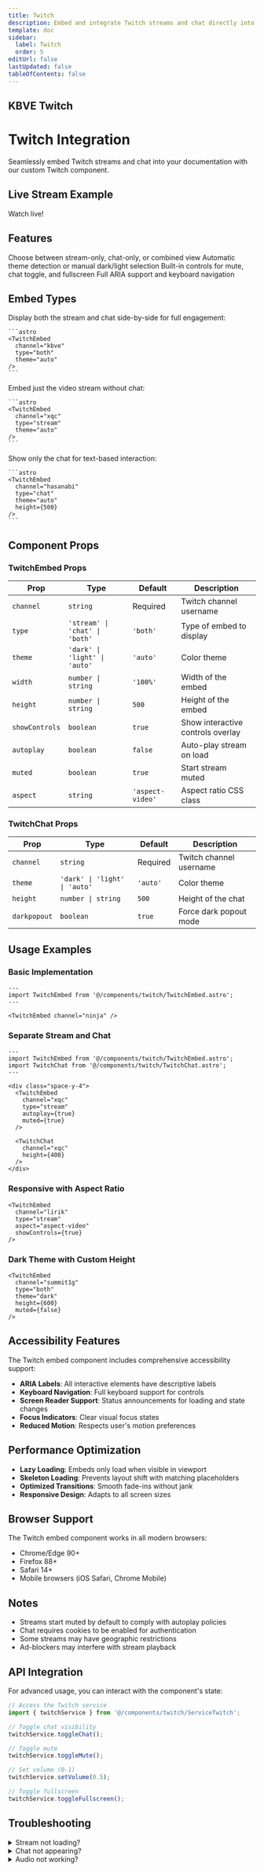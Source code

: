 ```yaml
---
title: Twitch
description: Embed and integrate Twitch streams and chat directly into the docs.
template: doc
sidebar:
  label: Twitch
  order: 5
editUrl: false
lastUpdated: false
tableOfContents: false
---
```



## KBVE Twitch

<div class="space-y-4">
  <TwitchEmbed
    channel="kbve"
    type="stream"
    theme="auto"
    height={500}
    showControls={true}
    autoplay={true}
    muted={true}
  />

  <TwitchChat
    channel="kbve"
    theme="auto"
    height={400}
    darkpopout={true}
  />
</div>

# Twitch Integration

Seamlessly embed Twitch streams and chat into your documentation with our custom Twitch component.

## Live Stream Example

Watch live!


## Features

<CardGrid>
  <Card title="Multiple Embed Types" icon="laptop">
    Choose between stream-only, chat-only, or combined view
  </Card>
  <Card title="Theme Support" icon="moon">
    Automatic theme detection or manual dark/light selection
  </Card>
  <Card title="Interactive Controls" icon="setting">
    Built-in controls for mute, chat toggle, and fullscreen
  </Card>
  <Card title="Accessibility" icon="information">
    Full ARIA support and keyboard navigation
  </Card>
</CardGrid>

## Embed Types

<Tabs>
  <TabItem label="Stream + Chat" icon="seti:video">
    <p>Display both the stream and chat side-by-side for full engagement:</p>

    ```astro
    <TwitchEmbed
      channel="kbve"
      type="both"
      theme="auto"
    />
    ```

   
  </TabItem>

  <TabItem label="Stream Only" icon="seti:video">
    <p>Embed just the video stream without chat:</p>

    ```astro
    <TwitchEmbed
      channel="xqc"
      type="stream"
      theme="auto"
    />
    ```

   
  </TabItem>

  <TabItem label="Chat Only" icon="comment">
    <p>Show only the chat for text-based interaction:</p>

    ```astro
    <TwitchEmbed
      channel="hasanabi"
      type="chat"
      theme="auto"
      height={500}
    />
    ```

  </TabItem>
</Tabs>

## Component Props

### TwitchEmbed Props

| Prop | Type | Default | Description |
|------|------|---------|-------------|
| `channel` | `string` | Required | Twitch channel username |
| `type` | `'stream' \| 'chat' \| 'both'` | `'both'` | Type of embed to display |
| `theme` | `'dark' \| 'light' \| 'auto'` | `'auto'` | Color theme |
| `width` | `number \| string` | `'100%'` | Width of the embed |
| `height` | `number \| string` | `500` | Height of the embed |
| `showControls` | `boolean` | `true` | Show interactive controls overlay |
| `autoplay` | `boolean` | `false` | Auto-play stream on load |
| `muted` | `boolean` | `true` | Start stream muted |
| `aspect` | `string` | `'aspect-video'` | Aspect ratio CSS class |

### TwitchChat Props

| Prop | Type | Default | Description |
|------|------|---------|-------------|
| `channel` | `string` | Required | Twitch channel username |
| `theme` | `'dark' \| 'light' \| 'auto'` | `'auto'` | Color theme |
| `height` | `number \| string` | `500` | Height of the chat |
| `darkpopout` | `boolean` | `true` | Force dark popout mode |

## Usage Examples

### Basic Implementation

```astro
---
import TwitchEmbed from '@/components/twitch/TwitchEmbed.astro';
---

<TwitchEmbed channel="ninja" />
```

### Separate Stream and Chat

```astro
---
import TwitchEmbed from '@/components/twitch/TwitchEmbed.astro';
import TwitchChat from '@/components/twitch/TwitchChat.astro';
---

<div class="space-y-4">
  <TwitchEmbed
    channel="xqc"
    type="stream"
    autoplay={true}
    muted={true}
  />

  <TwitchChat
    channel="xqc"
    height={400}
  />
</div>
```

### Responsive with Aspect Ratio

```astro
<TwitchEmbed
  channel="lirik"
  type="stream"
  aspect="aspect-video"
  showControls={true}
/>
```

### Dark Theme with Custom Height

```astro
<TwitchEmbed
  channel="summit1g"
  type="both"
  theme="dark"
  height={600}
  muted={false}
/>
```

## Accessibility Features

The Twitch embed component includes comprehensive accessibility support:

- **ARIA Labels**: All interactive elements have descriptive labels
- **Keyboard Navigation**: Full keyboard support for controls
- **Screen Reader Support**: Status announcements for loading and state changes
- **Focus Indicators**: Clear visual focus states
- **Reduced Motion**: Respects user's motion preferences

## Performance Optimization

- **Lazy Loading**: Embeds only load when visible in viewport
- **Skeleton Loading**: Prevents layout shift with matching placeholders
- **Optimized Transitions**: Smooth fade-ins without jank
- **Responsive Design**: Adapts to all screen sizes

## Browser Support

The Twitch embed component works in all modern browsers:

- Chrome/Edge 90+
- Firefox 88+
- Safari 14+
- Mobile browsers (iOS Safari, Chrome Mobile)

## Notes

- Streams start muted by default to comply with autoplay policies
- Chat requires cookies to be enabled for authentication
- Some streams may have geographic restrictions
- Ad-blockers may interfere with stream playback

## API Integration

For advanced usage, you can interact with the component's state:

```javascript
// Access the Twitch service
import { twitchService } from '@/components/twitch/ServiceTwitch';

// Toggle chat visibility
twitchService.toggleChat();

// Toggle mute
twitchService.toggleMute();

// Set volume (0-1)
twitchService.setVolume(0.5);

// Toggle fullscreen
twitchService.toggleFullscreen();
```

## Troubleshooting

<details>
<summary>Stream not loading?</summary>

- Check if the channel name is spelled correctly
- Verify the channel is currently live
- Ensure cookies and JavaScript are enabled
- Check for ad-blocker interference

</details>

<details>
<summary>Chat not appearing?</summary>

- Twitch chat requires third-party cookies
- Check browser privacy settings
- Try refreshing the page
- Ensure you're not in incognito/private mode

</details>

<details>
<summary>Audio not working?</summary>

- Streams start muted by default
- Click the unmute button in controls
- Check system volume settings
- Verify browser audio permissions

</details>